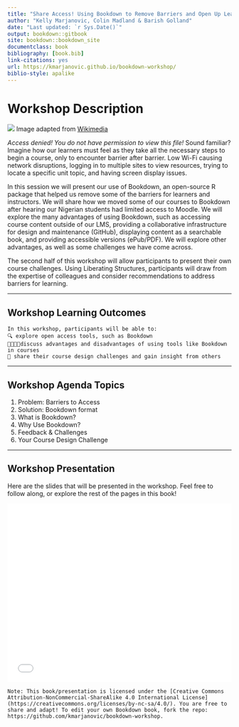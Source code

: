 ```yaml
---
title: "Share Access! Using Bookdown to Remove Barriers and Open Up Learning"
author: "Kelly Marjanovic, Colin Madland & Barish Golland"
date: "Last updated: `r Sys.Date()`"
output: bookdown::gitbook
site: bookdown::bookdown_site
documentclass: book
bibliography: [book.bib]
link-citations: yes
url: https://kmarjanovic.github.io/bookdown-workshop/
biblio-style: apalike
---
```





# Workshop Description{-}
![](assets/index/Access-denied_story-slanted.jpg)
Image adapted from [Wikimedia](https://commons.wikimedia.org/wiki/File:Access-denied_story.jpg)

*Access denied! You do not have permission to view this file!*  Sound familiar? Imagine how our learners must feel as they take all the necessary steps to begin a course, only to encounter barrier after barrier. Low Wi-Fi causing network disruptions, logging in to multiple sites to view resources, trying to locate a specific unit topic, and having screen display issues.

In this session we will present our use of Bookdown, an open-source R package that helped us remove some of the barriers for learners and instructors. We will share how we moved some of our courses to Bookdown after hearing our Nigerian students had limited access to Moodle. We will explore the many advantages of using Bookdown, such as accessing course content outside of our LMS, providing a collaborative infrastructure for design and maintenance (GitHub), displaying content as a searchable book, and providing accessible versions (ePub/PDF). We will explore other advantages, as well as some challenges we have come across.  

The second half of this workshop will allow participants to present their own course challenges. Using Liberating Structures, participants will draw from the expertise of colleagues and consider recommendations to address barriers for learning.


---

## Workshop Learning Outcomes{-}
```block
In this workshop, participants will be able to:  
🔍 explore open access tools, such as Bookdown   
👍🏽👎🏽discuss advantages and disadvantages of using tools like Bookdown in courses   
👐 share their course design challenges and gain insight from others  
```

---

## Workshop Agenda Topics{-}
1. Problem: Barriers to Access
1. Solution: Bookdown format
1. What is Bookdown?
1. Why Use Bookdown?
1. Feedback & Challenges
1. Your Course Design Challenge

---

## Workshop Presentation{-}
Here are the slides that will be presented in the workshop.  Feel free to follow along, or explore the rest of the pages in this book!

 <div class="embedly-responsive" style="position: relative;padding-bottom: 79.8571%;height: 0;overflow: hidden;"><iframe class="embedly-embed" frameborder="0" scrolling="no" allowfullscreen src="//cdn.embedly.com/widgets/media.html?src=https%3A%2F%2Fdocs.google.com%2Fpresentation%2Fembed%3Fid%3D1n8hzoLOPbGJxyJL7-s-5yoQliV_RearL-hMGzmZnhzo%26size%3Dl&display_name=Google%2BDocs&url=https%3A%2F%2Fdocs.google.com%2Fpresentation%2Fd%2F1n8hzoLOPbGJxyJL7-s-5yoQliV_RearL-hMGzmZnhzo%2Fedit&image=https%3A%2F%2Flh6.googleusercontent.com%2FOpBL1BS_lWLOGFmwTinORJyb-tJYWjVP4dAbKVGxBvUyQTDlgkykQwSZyERzmqvz-F9GY048zC6_2w%3Dw1200-h630-p&key=05acda8fea1b4f099c92b66268f422dd&type=text%2Fhtml&schema=google" width="700" height="559" style="position: absolute;top: 0;left: 0;width: 100%;height: 100%;"></iframe></div>


 ```block
 Note: This book/presentation is licensed under the [Creative Commons Attribution-NonCommercial-ShareAlike 4.0 International License](https://creativecommons.org/licenses/by-nc-sa/4.0/). You are free to share and adapt! To edit your own Bookdown book, fork the repo: https://github.com/kmarjanovic/bookdown-workshop.
 ```
